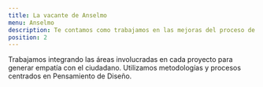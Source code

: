 ```yaml
---
title: La vacante de Anselmo
menu: Anselmo
description: Te contamos como trabajamos en las mejoras del proceso de inscripcion escolar 2020
position: 2
---
```


Trabajamos integrando las áreas involucradas en cada proyecto para generar empatía con el ciudadano. Utilizamos metodologías y procesos centrados en Pensamiento de Diseño.
